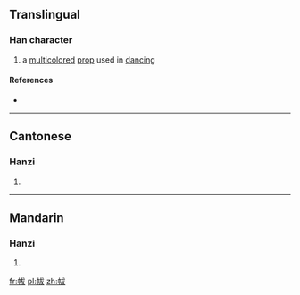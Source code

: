==Translingual==

===Han character===
{{Han char|rn=50|rad=巾|as=05|sn=8|four=4324<sub>7</sub>|canj=中月戈大水 (LBIKE), 中月戈大大 (LBIKK)|ids=⿰[[巾]][[犮]]}}

# a [[multicolored]] [[prop]] used in [[dancing]]

====References====
* {{Han ref|kx=0330.020|dkj=08850|dj=0635.210|hdz=10733.040|uh=5E17|ud=24087|bh=CC6D|bd=52333}}

----

==Cantonese==

===Hanzi===
{{yue-hanzi|jyut=|y=fat1}}

# {{defn|lang=yue|sort=巾05}}

----

==Mandarin==

===Hanzi===
{{cmn-hanzi|pin=[[fú]] ([[fu2]]), [[shuài]] ([[shuai4]]), [[shuò]] ([[shuo4]])|wg=fu<sup>2</sup>, shuai<sup>4</sup>, shuo<sup>4</sup>}}

# {{defn|lang=cmn|sort=巾05}}

[[fr:帗]]
[[pl:帗]]
[[zh:帗]]